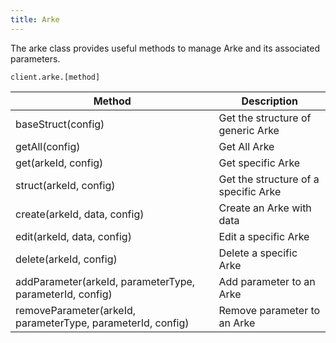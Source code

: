 ```yaml
---
title: Arke
---
```


The arke class provides useful methods to manage Arke and its associated parameters.

```shell
client.arke.[method]
```

| **Method**                                                  | **Description**                      |
|-------------------------------------------------------------|--------------------------------------|
| baseStruct(config)                                          | Get the structure of generic Arke    |
| getAll(config)                                              | Get All Arke                         |
| get(arkeId, config)                                         | Get specific Arke                    |
| struct(arkeId, config)                                      | Get the structure of a specific Arke |
| create(arkeId, data, config)                                | Create an Arke with data             |
| edit(arkeId, data, config)                                  | Edit a specific Arke                 |
| delete(arkeId, config)                                      | Delete a specific Arke               |
| addParameter(arkeId, parameterType, parameterId, config)    | Add parameter to an Arke             |
| removeParameter(arkeId, parameterType, parameterId, config) | Remove parameter to an Arke          |
